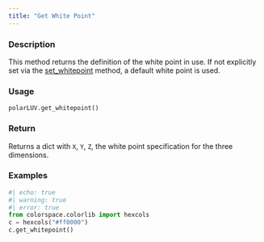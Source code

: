```yaml
---
title: "Get White Point"
---
```


### Description

This method returns the definition of the white point in use. If not
explicitly set via the [set_whitepoint](colorspace.colorlib.polarLUV.set_whitepoint.qmd) method, a default white
point is used.

### Usage

<pre><code class='language-python'>polarLUV.get_whitepoint()</code></pre>

### Return

Returns a dict with `X`, `Y`, `Z`, the white point specification
for the three dimensions.

### Examples

```python
#| echo: true
#| warning: true
#| error: true
from colorspace.colorlib import hexcols
c = hexcols("#ff0000")
c.get_whitepoint()
```



